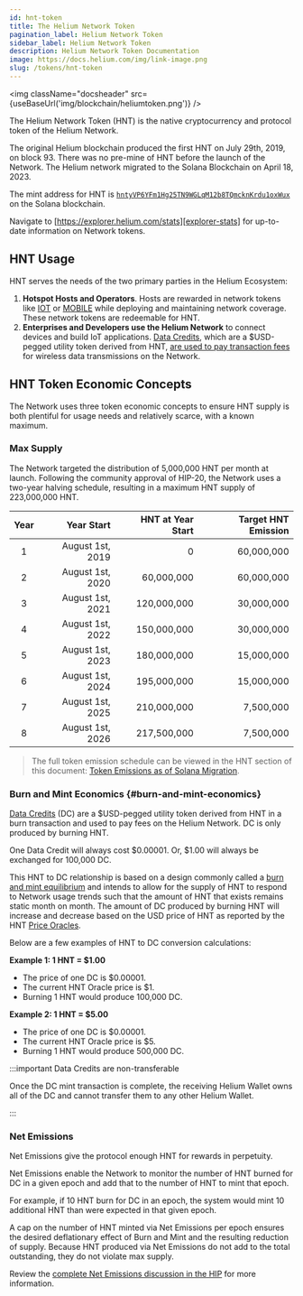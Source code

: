 ```yaml
---
id: hnt-token
title: The Helium Network Token
pagination_label: Helium Network Token
sidebar_label: Helium Network Token
description: Helium Network Token Documentation
image: https://docs.helium.com/img/link-image.png
slug: /tokens/hnt-token
---
```



<img className="docsheader" src={useBaseUrl('img/blockchain/heliumtoken.png')} />

The Helium Network Token (HNT) is the native cryptocurrency and protocol token of the Helium
Network.

The original Helium blockchain produced the first HNT on July 29th, 2019, on block 93. There was no
pre-mine of HNT before the launch of the Network. The Helium network migrated to the Solana
Blockchain on April 18, 2023.

The mint address for HNT is [`hntyVP6YFm1Hg25TN9WGLqM12b8TQmcknKrdu1oxWux`][hnt-mint-addr] on
the Solana blockchain.

Navigate to [https://explorer.helium.com/stats][explorer-stats] for up-to-date information on
Network tokens.

## HNT Usage

HNT serves the needs of the two primary parties in the Helium Ecosystem:

1. **Hotspot Hosts and Operators**. Hosts are rewarded in network tokens like [IOT][iot] or
   [MOBILE][mobile] while deploying and maintaining network coverage. These network tokens are
   redeemable for HNT.
2. **Enterprises and Developers use the Helium Network** to connect devices and build IoT
   applications. [Data Credits][datacredit], which are a $USD-pegged utility token derived from HNT,
   [are used to pay transaction fees][txn-fees] for wireless data transmissions on the Network.

## HNT Token Economic Concepts

The Network uses three token economic concepts to ensure HNT supply is both plentiful for usage
needs and relatively scarce, with a known maximum.

### Max Supply

The Network targeted the distribution of 5,000,000 HNT per month at launch. Following the community
approval of HIP-20, the Network uses a two-year halving schedule, resulting in a maximum HNT supply
of 223,000,000 HNT.

| Year |       Year Start | HNT at Year Start | Target HNT Emission |
| :--: | ---------------: | ----------------: | ------------------: |
|  1   | August 1st, 2019 |                 0 |          60,000,000 |
|  2   | August 1st, 2020 |        60,000,000 |          60,000,000 |
|  3   | August 1st, 2021 |       120,000,000 |          30,000,000 |
|  4   | August 1st, 2022 |       150,000,000 |          30,000,000 |
|  5   | August 1st, 2023 |       180,000,000 |          15,000,000 |
|  6   | August 1st, 2024 |       195,000,000 |          15,000,000 |
|  7   | August 1st, 2025 |       210,000,000 |           7,500,000 |
|  8   | August 1st, 2026 |       217,500,000 |           7,500,000 |

> The full token emission schedule can be viewed in the HNT section of this document: [Token
> Emissions as of Solana Migration][sol-emissions].

[^1]:
    Year 1 starts on **August 1st, 2019**. The first halving happened on day one of year three,
    **August 1st, 2021**.

### Burn and Mint Economics {#burn-and-mint-economics}

[Data Credits][datacredit] (DC) are a $USD-pegged utility token derived from HNT in a burn
transaction and used to pay fees on the Helium Network. DC is only produced by burning HNT.

One Data Credit will always cost $0.00001. Or, $1.00 will always be exchanged for 100,000 DC.

This HNT to DC relationship is based on a design commonly called a [burn and mint equilibrium][bme]
and intends to allow for the supply of HNT to respond to Network usage trends such that the amount
of HNT that exists remains static month on month. The amount of DC produced by burning HNT will
increase and decrease based on the USD price of HNT as reported by the HNT [Price
Oracles][price-oracles].

Below are a few examples of HNT to DC conversion calculations:

**Example 1: 1 HNT = $1.00**

- The price of one DC is $0.00001.
- The current HNT Oracle price is $1.
- Burning 1 HNT would produce 100,000 DC.

**Example 2: 1 HNT = $5.00**

- The price of one DC is $0.00001.
- The current HNT Oracle price is $5.
- Burning 1 HNT would produce 500,000 DC.

:::important Data Credits are non-transferable

Once the DC mint transaction is complete, the receiving Helium Wallet owns all of the DC and cannot
transfer them to any other Helium Wallet.

:::

### Net Emissions

Net Emissions give the protocol enough HNT for rewards in perpetuity.

Net Emissions enable the Network to monitor the number of HNT burned for DC in a given epoch and add
that to the number of HNT to mint that epoch.

For example, if 10 HNT burn for DC in an epoch, the system would mint 10 additional HNT than were
expected in that given epoch.

A cap on the number of HNT minted via Net Emissions per epoch ensures the desired deflationary
effect of Burn and Mint and the resulting reduction of supply. Because HNT produced via Net
Emissions do not add to the total outstanding, they do not violate max supply.

Review the [complete Net Emissions discussion in the HIP][hip-20] for more information.

[bme]: https://multicoin.capital/2018/02/13/new-models-utility-tokens/
[datacredit]: /tokens/data-credit
[explorer-stats]: https://explorer.helium.com/stats
[hip-20]: https://github.com/helium/HIP/blob/master/0020-hnt-max-supply.md#net-emissions
[iot]: /tokens/iot-token
[mobile]: /tokens/mobile-token
[price-oracles]: /oracles/price-oracles
[sol-emissions]:
  https://github.com/helium/HIP/blob/main/HIP-solana-parameters/token-emissions-as-of-solana-migration.pdf
[txn-fees]: /iot/transaction-fees
[hnt-mint-addr]: https://explorer.solana.com/address/hntyVP6YFm1Hg25TN9WGLqM12b8TQmcknKrdu1oxWux
